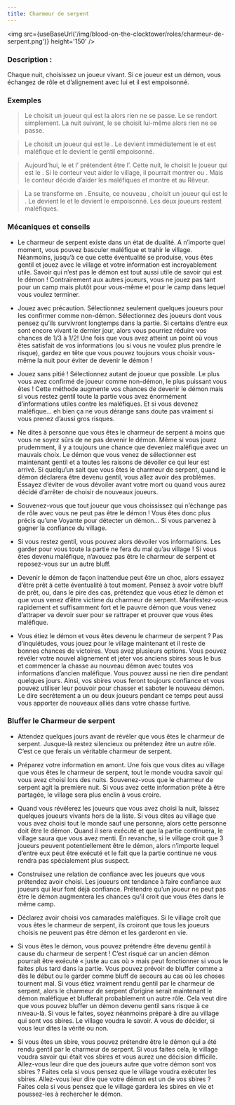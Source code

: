 ```yaml
---
title: Charmeur de serpent
---
```



<img src={useBaseUrl('/img/blood-on-the-clocktower/roles/charmeur-de-serpent.png')} height='150' />

<Role CHARMEUR_DE_SERPENT header />

### Description :

Chaque nuit, choisissez un joueur vivant. Si ce joueur est un démon, vous échangez de rôle et d’alignement avec lui et il est empoisonné.

### Exemples  
> Le <Role CHARMEUR_DE_SERPENT /> choisit un joueur qui est la <Role VIEILLE_CHOUETTE /> alors rien ne se passe. Le <Role CHARMEUR_DE_SERPENT /> se rendort simplement. La nuit suivant, le <Role CHARMEUR_DE_SERPENT /> se choisit lui-même alors rien ne se passe.

> Le <Role CHARMEUR_DE_SERPENT /> choisit un joueur qui est le <Role VIGORMORTIS />. Le <Role CHARMEUR_DE_SERPENT /> devient immédiatement le <Role VIGORMORTIS /> et est maléfique et le <Role VIGORMORTIS /> devient le gentil <Role CHARMEUR_DE_SERPENT /> empoisonné.

> Aujourd’hui, le <Role JUMEAU_MALEFIQUE /> et l’<Role ARTISTE /> prétendent être l’<Role ARTISTE />. Cette nuit, le <Role REVEUR /> choisit le joueur qui est le <Role JUMEAU_MALEFIQUE />. Si le conteur veut aider le village, il pourrait montrer <Role JUMEAU_MALEFIQUE /> ou <Role DULCINEE />. Mais le conteur décide d’aider les maléfiques et montre <Role JUMEAU_MALEFIQUE /> et <Role ARTISTE /> au Rêveur.

> La <Role VIEILLE_CHOUETTE /> se transforme en <Role CHARMEUR_DE_SERPENT />. Ensuite, ce nouveau <Role CHARMEUR_DE_SERPENT />, choisit un joueur qui est le <Role FANG_GU />. Le <Role CHARMEUR_DE_SERPENT /> devient le <Role FANG_GU /> et le <Role FANG_GU /> devient le <Role CHARMEUR_DE_SERPENT /> empoisonné. Les deux joueurs restent maléfiques.

### Mécaniques et conseils
- Le charmeur de serpent existe dans un état de dualité. A n’importe quel moment, vous pouvez basculer maléfique et trahir le village. Néanmoins, jusqu’à ce que cette éventualité se produise, vous êtes gentil et jouez avec le village et votre information est incroyablement utile. Savoir qui n’est pas le démon est tout aussi utile de savoir qui est le démon ! Contrairement aux autres joueurs, vous ne jouez pas tant pour un camp mais plutôt pour vous-même et pour le camp dans lequel vous voulez terminer.

- Jouez avec précaution. Sélectionnez seulement quelques joueurs pour les confirmer comme non-démon. Sélectionnez des joueurs dont vous pensez qu’ils survivront longtemps dans la partie. Si certains d’entre eux sont encore vivant le dernier jour, alors vous pourriez réduire vos chances de 1/3 à 1/2! Une fois que vous avez atteint un point où vous êtes satisfait de vos informations (ou si vous ne voulez plus prendre le risque), gardez en tête que vous pouvez toujours vous choisir vous-même la nuit pour éviter de devenir le démon !

- Jouez sans pitié ! Sélectionnez autant de joueur que possible. Le plus vous avez confirmé de joueur comme non-démon, le plus puissant vous êtes ! Cette méthode augmente vos chances de devenir le démon mais si vous restez gentil toute la partie vous avez énormément d’informations utiles contre les maléfiques. Et si vous devenez maléfique… eh bien ça ne vous dérange sans doute pas vraiment si vous prenez d’aussi gros risques.

- Ne dites à personne que vous êtes le charmeur de serpent à moins que vous ne soyez sûrs de ne pas devenir le démon. Même si vous jouez prudemment, il y a toujours une chance que deveniez maléfique avec un mauvais choix. Le démon que vous venez de sélectionner est maintenant gentil et a toutes les raisons de dévoiler ce qui leur est arrivé. Si quelqu’un sait que vous êtes le charmeur de serpent, quand le démon déclarera être devenu gentil, vous allez avoir des problèmes. Essayez d’éviter de vous dévoiler avant votre mort ou quand vous aurez décidé d’arrêter de choisir de nouveaux joueurs.

- Souvenez-vous que tout joueur que vous choississez qui n’échange pas de rôle avec vous ne peut pas être le démon ! Vous êtes donc plus précis qu’une Voyante pour détecter un démon… Si vous parvenez à gagner la confiance du village.

- Si vous restez gentil, vous pouvez alors dévoiler vos informations. Les garder pour vous toute la partie ne fera du mal qu’au village ! Si vous êtes devenu maléfique, n’avouez pas être le charmeur de serpent et reposez-vous sur un autre bluff.

- Devenir le démon de façon inattendue peut être un choc, alors essayez d’être prêt à cette éventualité à tout moment. Pensez à avoir votre bluff de prêt, ou, dans le pire des cas, prétendez que vous étiez le démon et que vous venez d’être victime du charmeur de serpent. Manifestez-vous rapidement et suffisamment fort et le pauvre démon que vous venez d’attraper va devoir suer pour se rattraper et prouver que vous êtes maléfique.

- Vous étiez le démon et vous êtes devenu le charmeur de serpent ? Pas d’inquiétudes, vous jouez pour le village maintenant et il reste de bonnes chances de victoires. Vous avez plusieurs options. Vous pouvez révéler votre nouvel alignement et jeter vos anciens sbires sous le bus et commencer la chasse au nouveau démon avec toutes vos informations d’ancien maléfique. Vous pouvez aussi ne rien dire pendant quelques jours. Ainsi, vos sbires vous feront toujours confiance et vous pouvez utiliser leur pouvoir pour chasser et saboter le nouveau démon. Le dire secrètement a un ou deux joueurs pendant ce temps peut aussi vous apporter de nouveaux alliés dans votre chasse furtive.

### Bluffer le Charmeur de serpent

- Attendez quelques jours avant de révéler que vous êtes le charmeur de serpent. Jusque-là restez silencieux ou prétendez être un autre rôle. C’est ce que ferais un véritable charmeur de serpent.

- Préparez votre information en amont. Une fois que vous dites au village que vous êtes le charmeur de serpent, tout le monde voudra savoir qui vous avez choisi lors des nuits. Souvenez-vous que le charmeur de serpent agit la première nuit. Si vous avez cette information prête à être partagée, le village sera plus enclin à vous croire. 

- Quand vous révélerez les joueurs que vous avez choisi la nuit, laissez quelques joueurs vivants hors de la liste. Si vous dites au village que vous avez choisi tout le monde sauf une personne, alors cette personne doit être le démon. Quand il sera exécuté et que la partie continuera, le village saura que vous avez menti. En revanche, si le village croit que 3 joueurs peuvent potentiellement être le démon, alors n’importe lequel d’entre eux peut être exécuté et le fait que la partie continue ne vous rendra pas spécialement plus suspect.

- Construisez une relation de confiance avec les joueurs que vous prétendez avoir choisi. Les joueurs ont tendance à faire confiance aux joueurs qui leur font déjà confiance. Prétendre qu’un joueur ne peut pas être le démon augmentera les chances qu’il croit que vous êtes dans le même camp.

- Déclarez avoir choisi vos camarades maléfiques. Si le village croît que vous êtes le charmeur de serpent, ils croiront que tous les joueurs choisis ne peuvent pas être démon et les garderont en vie.

- Si vous êtes le démon, vous pouvez prétendre être devenu gentil à cause du charmeur de serpent ! C’est risqué car un ancien démon pourrait être exécuté « juste au cas où » mais peut fonctionner si vous le faites plus tard dans la partie. Vous pouvez prévoir de bluffer comme a dès le début ou le garder comme bluff de secours au cas où les choses tournent mal. Si vous étiez vraiment rendu gentil par le charmeur de serpent, alors le charmeur de serpent d’origine serait maintenant le démon maléfique et blufferait probablement un autre rôle. Cela veut dire que vous pouvez bluffer un démon devenu gentil sans risque à ce niveau-là. Si vous le faites, soyez néanmoins préparé à dire au village qui sont vos sbires. Le village voudra le savoir. A vous de décider, si vous leur dites la vérité ou non.

- Si vous êtes un sbire, vous pouvez prétendre être le démon qui a été rendu gentil par le charmeur de serpent. Si vous faites cela, le village voudra savoir qui était vos sbires et vous aurez une décision difficile. Allez-vous leur dire que des joueurs autre que votre démon sont vos sbires ? Faites cela si vous pensez que le village voudra exécuter les sbires. Allez-vous leur dire que votre démon est un de vos sbires ? Faites cela si vous pensez que le village gardera les sbires en vie et poussez-les à rechercher le démon.
